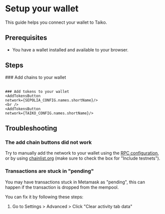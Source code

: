 
# Setup your wallet

This guide helps you connect your wallet to Taiko.

## Prerequisites

- You have a wallet installed and available to your browser.

## Steps

<Steps>
    ### Add chains to your wallet
    <ConnectToMetamaskButton network={SEPOLIA_CONFIG.names.shortName} />
    <br />
    <ConnectToMetamaskButton network={TAIKO_CONFIG.names.shortName} />
    <br />

    ### Add tokens to your wallet
    <AddTokensButton
    network={SEPOLIA_CONFIG.names.shortName}/>
    <br />
    <AddTokensButton
    network={TAIKO_CONFIG.names.shortName}/>

</Steps>

## Troubleshooting

### The add chain buttons did not work

Try to manually add the network to your wallet using the [RPC configuration](/docs/reference/rpc-configuration), or by using [chainlist.org](https://chainlist.org) (make sure to check the box for "Include testnets").

### Transactions are stuck in "pending"

You may have transactions stuck in Metamask as "pending", this can happen if the transaction is dropped from the mempool.

You can fix it by following these steps:

1. Go to Settings > Advanced > Click "Clear activity tab data"
